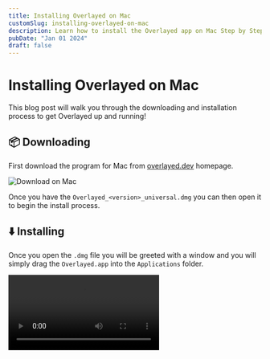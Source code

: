 ```yaml
---
title: Installing Overlayed on Mac
customSlug: installing-overlayed-on-mac
description: Learn how to install the Overlayed app on Mac Step by Step
pubDate: "Jan 01 2024"
draft: false
---
```



# Installing Overlayed on Mac

This blog post will walk you through the downloading and installation process to get Overlayed up and running!

## 📦 Downloading

First download the program for Mac from [overlayed.dev](https://overlayed.dev) homepage.

![Download on Mac](/img/blog/installing-overlayed-on-mac/download.png)

Once you have the `Overlayed_<version>_universal.dmg` you can then open it to begin the install process.

## ⬇️ Installing

Once you open the `.dmg` file you will be greeted with a window and you will simply drag the `Overlayed.app` into the `Applications` folder.

<Video src="/img/blog/installing-overlayed-on-mac/install.mp4" />

## 🥳 Congratulations!

You now have Overlayed and you can follow the steps provided in the app to get started!

--- 
### Windows install
See also: [installing on windows](/blog/installing-overlayed-on-windows)
